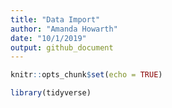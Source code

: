 ```yaml
---
title: "Data Import"
author: "Amanda Howarth"
date: "10/1/2019"
output: github_document
---
```


```r
knitr::opts_chunk$set(echo = TRUE)

library(tidyverse)
```

